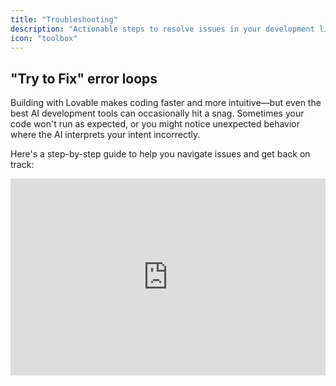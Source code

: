 ```yaml
---
title: "Troubleshooting"
description: "Actionable steps to resolve issues in your development lifecycle."
icon: "toolbox"
---
```


## "Try to Fix" error loops

Building with Lovable makes coding faster and more intuitive—but even the best AI development tools can occasionally hit a snag. Sometimes your code won't run as expected, or you might notice unexpected behavior where the AI interprets your intent incorrectly.

Here's a step-by-step guide to help you navigate issues and get back on track:

<iframe width="100%" height="315" src="https://www.youtube.com/embed/0W8bsbHh2p8?si=p4kWhkdu0PEbgGXm" title="YouTube video player" frameborder="0" allow="accelerometer; autoplay; clipboard-write; encrypted-media; gyroscope; picture-in-picture; web-share" referrerpolicy="strict-origin-when-cross-origin" allowfullscreen />

<Steps>
  <Step title="Use the Try to Fix Button First">
    Click the **Try to Fix** button when an error shows up. Lovable will scan your logs, detect the issue, and attempt a quick fix. It's your fastest first move. If that doesn't work, it's time to dig deeper.
  </Step>
  <Step title="Diagnose Unexpected Behavior">
    Your code may run without errors but not behave as intended. That's **unexpected behavior**—harder to spot and harder to fix. Try this:

    - **Review your original prompt** to confirm your instructions.
    - **Break it down**: Check individual components and logic.
    - **Add visuals**: Use screenshots to clarify what went wrong.
  </Step>
  <Step title="Write More Effective Prompts">
    Clear, structured prompts lead to better results. Use this format:

    1. **Project Overview** – What are you building?
    2. **Page Structure** – List key pages/components.
    3. **Navigation Logic** – Describe user flow.
    4. **Visual Aids** – Upload wireframes or screenshots.
    5. **Implementation Steps** – Lay out the build order.
  </Step>
  <Step title="Build in Logical Order">
    Structure matters. Follow this recommended flow:

    1. Create layout and pages.
    2. Connect Supabase or your backend.
    3. Set up authentication and user roles.
    4. Plan and organize feature logic.
    5. Prompt Lovable to implement features.
  </Step>
  <Step title="Use Chat-Only Mode for Clarity">
    When unsure, switch to **Chat-Only Mode**:

    - Ask Lovable to **analyze your project state**.
    - Request a **recap of attempted solutions**.
    - Prompt for **new directions** to solve persistent problems.
  </Step>
  <Step title="If You're Still Stuck: Advanced Tactics">
    Still no luck? Try this:

    - **Be exact** – Describe the bug and your expectations clearly.
    - **Use images** – Screenshots or videos help illustrate problems.
    - **Ask directly** – "What else can we try?"
    - **Rollback** – Restore to a working version and rebuild incrementally.
  </Step>
</Steps>

## What's Going Wrong? Common Troubleshooting Areas

Troubleshooting generally falls into these categories:

1. **UI or Layout Glitches**
2. **API or Backend Issues**
3. **Prompt Misinterpretations**
4. **AI Unresponsiveness or Misbehavior**
5. **Platform or Integration Errors**

Use the accordions below to identify specific issues and actions:

### General issues

<AccordionGroup>
  <Accordion title="Need a fast diagnosis?">
    Jump into Chat-Only Mode and type: "Something's off. Can you walk me through what's happening and what you've tried?"
  </Accordion>
  <Accordion title="UI or Layout Problems">
    - Check component hierarchy and styles.
    - Use screenshots to explain visual bugs.
    - Prompt Lovable with: "Why is this element misaligned? Fix it."
  </Accordion>
  <Accordion title="API & Backend Issues">
    - Ensure your API schema is current.
    - Validate environment variables and credentials.
    - Ask Lovable: "What methods are being used in this call?"
  </Accordion>
  <Accordion title="When completely stuck">
    - Prompt: "Take a step back. Analyze the error and suggest a different approach."
    - Break the task into smaller parts.
    - Use the revert button if errors persist.
  </Accordion>
  <Accordion title="Loading errors">
    This should not happen.

    #### **Common Loading Issues**

    - **Infinite loading:** The project gets stuck in a loading state
    - **Preview not updating:** Changes don't appear in the preview window
    - **Error screen:** Red error messages appear instead of your app
    - **Blank screen:** The preview window shows nothing

    #### **Troubleshooting Steps**

    1. Refresh the browser window and try again
    2. Check for console errors (use Dev Mode)
    3. Look for syntax errors in your code
    4. Check if your app has an infinite loop
    5. Ensure your index file exports a valid React component
    6. Make sure your app has a proper routing configuration

    **Quick fix for blank screens:**

    <Info>
      Often, a blank screen is caused by an error in your root component or routing configuration. Check for errors in your console and fix any syntax or import issues.
    </Info>
    Please report it to the support team.
  </Accordion>
  <Accordion title="Code sandbox error">
    This should not happen. Please report it to the support team.
  </Accordion>
  <Accordion title="Not found preview or spinning up sandbox">
    Try a hard refresh. If unresolved, contact support.
  </Accordion>
  <Accordion title="Dependency Issues">
    #### **Common Dependency Problems**

    - **Module not found:** Package not installed or import path incorrect
    - **Version conflicts:** Incompatible versions of related packages
    - **Peer dependency warnings:** Missing or incompatible peer dependencies
    - **Duplicate packages:** Multiple versions of the same package
    - **Build errors:** Package doesn't support your environment

    #### **Solutions for Dependency Issues**

    1. Install missing packages using the `<lov-add-dependency>` command
    2. Check for typos in import statements
    3. Verify the package name and version in package.json
    4. Install peer dependencies when prompted
    5. Check for compatibility with your React and TypeScript versions
    6. Look for alternative packages if one doesn't work well

    #### **Working with shadcn/ui**

    Lovable comes with shadcn/ui pre-installed. Remember that:

    - shadcn/ui components are imported from `@/components/ui/`
    - You can use all components in the shadcn/ui documentation
    - Don't modify the shadcn/ui component files directly
    - Create wrapper components if you need custom behavior
  </Accordion>
  <Accordion title="Page Navigation">
    #### **Common Navigation Problems**

    - **Page not found:** Routes not properly configured
    - **Navigation fails:** Links not working correctly
    - **Full page reloads:** Using `<a>` instead of React Router's `<Link>`
    - **Parameters not accessible:** Route params not being extracted
    - **Nested routes issues:** Problems with nested route definitions

    #### **How to Fix Navigation Issues**

    1. Verify that all routes are correctly defined in your router configuration
    2. Use `<Link>` from react-router-dom instead of `<a>` tags
    3. Check path spellings in your route definitions
    4. For dynamic routes, ensure parameters are correctly defined with `:paramName`
    5. Use `useParams()` to access route parameters
    6. For programmatic navigation, use `useNavigate()` hook

    #### **Navigation Best Practices**

    - Organize routes logically based on your application structure
    - Consider using lazy loading for routes to improve performance
    - Add proper error handling for invalid routes (404 pages)
    - Use `useLocation()` to read query parameters
    - Implement route guards for protected routes if needed
  </Accordion>
</AccordionGroup>

### AI Reliability

<AccordionGroup>
  <Accordion title="Avoiding AI mistakes in prompt engineering">
    - Keep prompts clear and structured.
    - Use reverse meta prompting.
    - Test in Chat-Only Mode before applying big changes.
  </Accordion>
  <Accordion title="AI not responding">
    This shouldn't happen. Please report it to the support team.
  </Accordion>
  <Accordion title="Persistent Fix error loops">
    Adjust your prompt to help the AI understand your goal or ask for step-by-step debugging help.
  </Accordion>
  <Accordion title="Refactor broke everything">
    Make small, incremental changes. If the issue persists, roll back to a stable version or debug in chat.
  </Accordion>
  <Accordion title="Error loops, hallucinations, or broken logic">
    Revert to a stable version and provide more context in your next prompt. Use visual editor or attach a knowledge file.
  </Accordion>
  <Accordion title="AI not doing changes">
    The AI might be editing the wrong files or misinterpreting. Be very specific or edit manually.
  </Accordion>
  <Accordion title="Chat mode not responding or incomplete">
    This was fixed by engineering. Please report if it happens again.
  </Accordion>
  <Accordion title="Unexpected Crashes, Errors, or Loops">
    - Don't retry the same prompt. Simplify or rephrase.
    - Ask: "What fixes have we already tried?"
    - Rebuild from a previous working state.
  </Accordion>
</AccordionGroup>

### Core functionalities

<AccordionGroup>
  <Accordion title="Preview is white">
    - Likely a runtime error. Check browser console logs.
    - Use chat to troubleshoot.
    - Try a hard refresh or revert.
  </Accordion>
  <Accordion title="Rollback fails">
    Report to the support team if you can't revert your project.
  </Accordion>
  <Accordion title="Unpublish or deactivate projects">
    This action isn't currently supported.
  </Accordion>
  <Accordion title="Kicked out of project">
    This issue has been resolved. Report it if it recurs.
  </Accordion>
  <Accordion title="Remix doesn't work (no Supabase connection)">
    Shouldn't happen. Contact support.
  </Accordion>
  <Accordion title="Loading profile error">
    Shouldn't happen. Report to the support team.
  </Accordion>
  <Accordion title="Email unsubscribe not working">
    This is a serious issue likely related to our email provider. Contact support immediately.
  </Accordion>
  <Accordion title="Unexpected logout or access loss">
    Reach out to support directly.
  </Accordion>
  <Accordion title="Challenges with larger projects">
    - Break up large changes into smaller steps.
    - Restart your browser if it slows down.
    - If it persists, report your use case to support.
  </Accordion>
  <Accordion title="Console Access">
    #### **Using the Console for Debugging**

    - **Accessing the console:** Right-click → Inspect → Console tab
    - **Viewing errors:** Red error messages in the console
    - **Adding console logs:** Use `console.log()`, `console.error()`, etc.
    - **Filtering messages:** Use the dropdown filters in the console panel

    #### **Effective Console Debugging**

    1. Log variable values at different points in your code
    2. Use `console.table()` for displaying arrays or objects
    3. Group related logs with `console.group()` and `console.groupEnd()`
    4. Use `console.trace()` to show the call stack
    5. Set breakpoints by clicking line numbers in the Sources tab
    6. Watch expressions by adding them in the Watch panel

    #### **Console Tips for React**

    - Install React Developer Tools for component inspection
    - Log component props and state to debug rendering issues
    - Use conditional breakpoints for specific scenarios
    - Check for React-specific warnings and errors
    - Monitor network requests in the Network tab

    **Debugging Tip:**

    Use `console.log({variableName})` instead of `console.log(variableName)` to see both the variable name and value in the console.
  </Accordion>
  <Accordion title="Memory Issues">
    #### **Common Memory Problems**

    - **Memory leaks:** Resources not being properly released
    - **High CPU usage:** Excessive processing or infinite loops
    - **Slow performance:** Inefficient code or large data structures
    - **Page crashes:** Out of memory errors
    - **Growing memory usage:** Memory increasing over time

    #### **Identifying Memory Issues**

    1. Use Chrome DevTools Memory tab to create heap snapshots
    2. Monitor memory usage in Performance tab
    3. Look for components that don't unmount properly
    4. Check for event listeners that aren't removed
    5. Identify large data structures that could be optimized

    #### **Fixing Memory Leaks**

    - Clean up event listeners in `useEffect` return functions
    - Cancel fetch requests when components unmount
    - Unsubscribe from subscriptions (observables, WebSockets)
    - Clear intervals and timeouts when no longer needed
    - Avoid creating functions inside render that create closures over large data
    - Use `useMemo` and `useCallback` to prevent unnecessary recreations

    **Memory optimization tip:**

    <Tip>
      For large lists, consider implementing virtualization (using libraries like react-window or react-virtualized) to render only visible items instead of the entire list at once.
    </Tip>
  </Accordion>
  <Accordion title="Browser Compatibility">
    #### **Common Browser Compatibility Issues**

    - **Different rendering:** CSS behaves differently across browsers
    - **Missing features:** Modern JavaScript features not supported in older browsers
    - **Browser-specific bugs:** Issues unique to certain browsers
    - **Mobile quirks:** Problems specific to mobile browsers
    - **Input handling differences:** Form elements behave differently

    #### **Ensuring Cross-Browser Compatibility**

    1. Use Babel to transpile modern JavaScript for older browsers
    2. Include polyfills for missing browser features
    3. Leverage CSS prefixes or use a tool like Autoprefixer
    4. Test on multiple browsers (Chrome, Firefox, Safari, Edge)
    5. Use feature detection instead of browser detection
    6. Follow web standards and avoid browser-specific hacks

    #### **Tools for Browser Compatibility**

    - [**caniuse.com**](http://caniuse.com)**:** Check feature support across browsers
    - **BrowserStack:** Test on multiple browsers and devices
    - **Autoprefixer:** Automatically add vendor prefixes to CSS
    - **@babel/preset-env:** Target specific browser versions
    - **core-js:** Polyfills for modern JavaScript features

    <Tip>
      Instead of supporting very old browsers, consider implementing a browser detection system that shows a friendly message to users on unsupported browsers, directing them to upgrade.
    </Tip>
  </Accordion>
  <Accordion title="Infinite Re-render Loops">
    #### **Common Causes of Infinite Loops**

    - **Missing dependency array:** `useEffect` without dependencies
    - **State updates in render:** Calling setState during render phase
    - **State updates in useEffect:** Without proper dependency control
    - **Mutable references:** Modifying objects or arrays directly
    - **Props changing in parent:** Child component updates causing parent re-renders

    #### **How to Fix Infinite Loops**

    1. Ensure `useEffect` has a proper dependency array
    2. Use `useCallback` for functions passed as props
    3. Add conditional checks before setting state
    4. Use functional updates for state based on previous values
    5. Check for object/array stability with `useMemo`
    6. Use `React.memo` to prevent unnecessary re-renders

    #### **Debugging Infinite Loops**

    - Add console logs to track component renders
    - Use React DevTools to profile renders
    - Check for "Maximum update depth exceeded" error messages
    - Set breakpoints in Chrome DevTools
    - Look for rapidly increasing memory usage

    **Common infinite loop pattern:**

    `useEffect(() => { setData(newData); // This will cause a re-render }, [someValue]); // If someValue changes on every render, you get an infinite loop`
  </Accordion>
  <Accordion title="Responsive Design Problems">
    #### **Common Responsive Design Challenges**

    - **Layout breaks on mobile:** Elements overlap or overflow
    - **Text scaling issues:** Font sizes too large or small on different screens
    - **Image sizing problems:** Images not properly scaling
    - **Touch targets too small:** Buttons or links difficult to tap on mobile
    - **Content overflow:** Content extending beyond viewport
    - **Media query issues:** Breakpoints not working as expected

    #### **Responsive Design Best Practices**

    1. Use mobile-first approach (design for mobile, then expand)
    2. Implement fluid layouts with flexbox and grid
    3. Use relative units (%, em, rem) instead of fixed pixels
    4. Set appropriate viewport meta tag
    5. Test designs across multiple screen sizes
    6. Use responsive images with proper sizing
    7. Ensure touch targets are at least 44x44px for mobile

    #### **Tailwind CSS for Responsive Design**

    Tailwind makes responsive design easier with its breakpoint prefixes:

    - `sm:` - small screens (640px and up)
    - `md:` - medium screens (768px and up)
    - `lg:` - large screens (1024px and up)
    - `xl:` - extra large screens (1280px and up)
    - `2xl:` - 2x extra large screens (1536px and up)

    Example of responsive layout with Tailwind:

    ```
    <div className="grid grid-cols-1 md:grid-cols-2 lg:grid-cols-3 gap-4">
      <div className="p-4 bg-white rounded shadow">Item 1</div>
      <div className="p-4 bg-white rounded shadow">Item 2</div>
      <div className="p-4 bg-white rounded shadow">Item 3</div>
    </div>
    ```

    <Tip>
      Use Chrome DevTools Device Mode (toggle device toolbar) to quickly test your design on different device sizes and orientations.
    </Tip>
  </Accordion>
</AccordionGroup>

### Domain Issues

<AccordionGroup>
  <Accordion title="Custom Domain Setup">
    To connect your custom domain to your Lovable app:

    1. Navigate to Project → Settings → Domains in Lovable
    2. Click "Add Domain" and enter your domain name
    3. Update your DNS settings as instructed
    4. Wait for DNS propagation (can take up to 48 hours)

    <Info>
      Custom domain functionality requires a paid Lovable plan.
    </Info>
  </Accordion>
  <Accordion title="DNS Configuration">
    Example DNS settings for your domain registrar:

    ```
    # For apex domain (example.com):
    Type: A
    Name: @
    Value: 76.76.21.21
    
    # For www subdomain:
    Type: CNAME
    Name: www
    Value: yourapp.lovable.app
    ```

    #### **DNS Settings Explanation:**

    - **A Record:** Points your root domain to Lovable's IP address
    - **CNAME Record:** Creates an alias from www to your Lovable app
    - **TTL (Time-to-Live):** Set to 3600 (1 hour) or lower for faster propagation

    #### **DNS Verification:**

    To verify your DNS settings are correct, you can use:

    - [**<u>DNSChecker.org</u>**](https://dnschecker.org/)
    - [**<u>MXToolbox</u>**](https://mxtoolbox.com/)
    - Command line: `dig example.com` or `nslookup example.com`
  </Accordion>
  <Accordion title="Common Domain Issues">
    If your custom domain isn't working:

    - Verify DNS settings are configured exactly as specified
    - Check if your domain has DNSSEC enabled (might cause issues)
    - Use a DNS lookup tool to verify your records have propagated
    - Clear your browser cache or try in incognito mode
    - Wait at least 24-48 hours for DNS changes to fully propagate
    - Ensure your domain is properly verified in the Lovable dashboard
    - Check if your domain registrar has extra security features blocking the transfer

    #### **Troubleshooting Steps:**

    1. Verify your domain is active and not expired
    2. Check for conflicting DNS records
    3. Temporarily disable DNSSEC if you're having issues
    4. Ensure no domain forwarding is enabled at your registrar
    5. Try accessing your site from a different network
  </Accordion>
  <Accordion title="SSL Certificate Issues">
    Lovable automatically provisions SSL certificates for custom domains. If you're experiencing SSL issues:

    - Ensure your DNS is properly configured
    - Check if your domain has CAA records that might restrict certificate issuance
    - Wait up to 24 hours for the certificate to be issued
    - Verify your browser isn't caching an old certificate
    - Check for certificate transparency logs to see if a certificate was issued
    - Contact Lovable support if issues persist

    #### **Common SSL Errors:**

    - **ERR_CERT_COMMON_NAME_INVALID:** Domain doesn't match certificate
    - **ERR_CERT_AUTHORITY_INVALID:** Certificate not trusted by browser
    - **SEC_ERROR_UNKNOWN_ISSUER:** Certificate issuer unknown
    - **SSL_ERROR_BAD_CERT_DOMAIN:** Domain doesn't match certificate

    <Info>
      \*\*SSL Security Note: \*\*Lovable uses Let's Encrypt to provision SSL certificates. These certificates are valid for 90 days and are automatically renewed.
    </Info>
  </Accordion>
  <Accordion title="Working with Subdomains">
    To set up subdomains for your Lovable app:

    #### **Option 1: Direct Subdomain Configuration**

    1. Navigate to Project → Settings → Domains
    2. Click "Add Domain" and enter your subdomain (e.g., [app.example.com](http://app.example.com))
    3. Add a CNAME record at your DNS provider:

    ```
    Type: CNAME
    Name: app
    Value: yourapp.lovable.app
    ```

    #### **Option 2: Wildcard Subdomain**

    To support multiple subdomains with one configuration:

    ```
    Type: CNAME
    Name: *
    Value: yourapp.lovable.app
    ```

    Note: Wildcard CNAME records might not be supported by all DNS providers.

    #### **Subdomain Best Practices:**

    - Use consistent naming conventions ([app.example.com](http://app.example.com), [api.example.com](http://api.example.com))
    - Consider using subdomains for different environments ([staging.example.com](http://staging.example.com))
    - Remember each subdomain needs its own SSL certificate, which Lovable handles automatically
  </Accordion>
  <Accordion title="Deployment Process">
    To deploy your Lovable app:

    1. Click the "Publish" button in the top-right corner
    2. Wait for the build process to complete
    3. Your app will be available at [yourapp.lovable.app](http://yourapp.lovable.app)
    4. Review deployment logs for any issues

    #### **Deployment Strategies:**

    - **Preview Deployments:** Test your app before publishing to production
    - **Automatic Deployments:** Configure your project to deploy automatically on Git changes
    - **Rollbacks:** Revert to previous versions if needed
  </Accordion>
  <Accordion title="Deployment Failed">
    If your deployment fails:

    1. Check the deployment logs for specific errors
    2. Fix any code issues identified in the logs
    3. Ensure all environment variables are properly set
    4. Verify all required API keys are valid
    5. Check for missing dependencies
    6. Try deploying an earlier working version
    7. Resolve any build-time errors before deploying again

    #### **Common Deployment Errors:**

    - **Module not found:** Missing dependency or import
    - **Build timeout:** Build process taking too long
    - **Memory limit exceeded:** Build requires more resources than available
    - **Environment variable issues:** Missing or incorrectly formatted variables
  </Accordion>
  <Accordion title="Removing Lovable Badge">
    To remove the Lovable badge from your deployed app:

    1. Go to Project Settings
    2. Find "Show Lovable Badge" option
    3. Toggle it off (requires paid plan)
    4. Redeploy your application

    <Info>
      The badge removal option is available on all paid plans. If you don't see this option, make sure your billing is up to date.
    </Info>
  </Accordion>
  <Accordion title="Deploying to Netlify & Vercel">
    #### **Common Deployment Problems**

    - **Build failures:** Check your build command and Node.js version
    - **404 errors:** Configure redirects for Single Page Applications
    - **Environment variables:** Set them in the hosting platform's dashboard
    - **API routes not working:** Verify serverless function configuration
    - **CORS issues:** Configure proper headers for API requests

    #### **Netlify Configuration**

    1. Create a `netlify.toml` file in your project root
    2. Configure build settings: `npm run build` or `yarn build`
    3. Set the publish directory to `dist` for Vite projects
    4. Add redirects for SPA routing
    5. Configure environment variables in the Netlify dashboard

    #### **Vercel Configuration**

    1. Create a `vercel.json` file if needed (often automatic)
    2. Use the Vercel dashboard to configure build settings
    3. Set environment variables in the Vercel dashboard
    4. Optionally configure serverless functions
    5. Domain settings can be managed in the project settings

    #### **Troubleshooting Deployment**

    - Check deployment logs for specific error messages
    - Verify that your project builds locally before deploying
    - Test with `NODE_ENV=production` locally
    - Check for case sensitivity issues in imports (critical for Linux servers)
    - Ensure all dependencies are properly specified in package.json
    - Consider using the hosting provider's CLI for better debugging

    #### **SPA Routing Configuration**

    For Netlify (`netlify.toml`):

    ```
    [[redirects]]
      from = "/*"
      to = "/index.html"
      status = 200
    ```

    For Vercel (`vercel.json`):

    ```
    {
      "rewrites": [
        { "source": "/(.*)", "destination": "/index.html" }
      ]
    }
    ```
  </Accordion>
  <Accordion title="Published version not showing latest version">
    Current workaround is user having to add both the domain as well as [www](http://www). domain counterpart to get the updates to sync.
  </Accordion>
</AccordionGroup>

### Supabase issues

<AccordionGroup>
  <Accordion title="Error with Edge Functions">
    - **l Scope:** Use the principle of least privilege for all credentials

    When using Lovable with Supabase, always store sensitive API keys as Supabase Edge Function secrets rather than environment variables or in source code.
  </Accordion>
  <Accordion title="Setting Environment Variables">
    Double-check syntax and variable names. See the [Supabase docs](https://supabase.com/docs).
  </Accordion>
  <Accordion title="Supabase connection is lost">
    Disconnect and reconnect. Might be caused by an integration update.
  </Accordion>
  <Accordion title="Remix does not work with Supabase">
    Remixing is blocked for Supabase-connected projects for security reasons.
  </Accordion>
  <Accordion title="Project not found">
    Please report to support.
  </Accordion>
  <Accordion title="HTTP Fetch failures">
    Usually means a backend server isn't responding. Use chat mode to debug.
  </Accordion>
  <Accordion title="Stream interrupted">
    Likely due to invalid credentials. Engineering is working on a fix.
  </Accordion>
  <Accordion title="Role-Based Security (RLS) in Supabase">
    ### **RLS Basics**

    Row Level Security (RLS) allows you to control which rows users can access in your Supabase tables. Without proper RLS policies:

    - Your data may be unprotected and accessible to anyone
    - Or users might be unable to access data they should see

    If RLS is enabled:

    - Define clear access policies.
    - Test via Supabase SQL editor.
    - Ensure users are authenticated.

    ### **Enabling RLS on Tables**

    How to enable RLS on your Supabase tables:

    1. Go to the Supabase dashboard and select your project
    2. Navigate to **Table Editor** in the left sidebar
    3. Select the table you want to secure
    4. Click on **Authentication** tab
    5. Toggle **Enable RLS** to ON
    6. Create policies to define access rules (without policies, no access is granted)

    It's recommended to enable RLS on all tables from the beginning of your project development.

    ### **Common RLS Issues**

    ### 

    If you're experiencing data access problems:

    - **No Data Returned:** RLS might be too restrictive
    - **Security Concerns:** RLS might be too permissive
    - **Errors When Inserting:** Check your INSERT policies
    - **Auth Issues:** Ensure the user is properly authenticated
    - **Unexpected Access:** Anonymous users might have unintended access

    ### **Troubleshooting auth.uid() Issues**

    If your RLS policies using auth.uid() aren't working as expected:

    - **User Not Authenticated:** Verify that the user is properly signed in
    - **JWT Token Issues:** Check if the JWT token is being correctly passed to Supabase
    - **Column Type Mismatch:** Ensure your user_id column type matches the auth.uid() type (typically UUID)
    - **Case Sensitivity:** UUID comparisons should be case-sensitive
    - **Incorrect Column Name:** Double-check that the column name in your policy matches the database

    A common issue is comparing auth.uid() to a user_id stored as text when auth.uid() returns a UUID. Ensure type consistency.

    ### **Example RLS Policies**

    Here are common RLS policy patterns:

    ```
    -- Allow users to read only their own data
    CREATE POLICY "Users can view their own data" ON "profiles"
      FOR SELECT
      USING (auth.uid() = user_id);
    
    -- Allow authenticated users to insert their own data
    CREATE POLICY "Users can insert their own data" ON "profiles"
      FOR INSERT
      WITH CHECK (auth.uid() = user_id);
    
    -- Allow public access to certain data
    CREATE POLICY "Public access to published posts" ON "posts"
      FOR SELECT
      USING (is_published = true);
    ```

    ### **Testing RLS Policies**

    How to verify your RLS policies are working correctly:

    1. Use the Supabase dashboard to test policies with different roles
    2. Create test users and verify access patterns
    3. Log SQL errors from your Lovable app for debugging
    4. Test both authenticated and anonymous access

    #### **Best Practice**

    Always enable RLS on all tables and explicitly create policies for access patterns. Start with restrictive policies and gradually open them up as needed.

    ### **Advanced RLS Techniques**

    Advanced RLS patterns for Lovable projects

    ### **Role-Based Access**

    Implementing role-based permissions with RLS:

    ```
    -- Create a view to get user roles
    CREATE OR REPLACE FUNCTION get_user_role()
    RETURNS TEXT AS $$
      SELECT role FROM user_roles WHERE user_id = auth.uid()
    $$ LANGUAGE SQL;
    
    -- Policy that checks user role
    CREATE POLICY "Admins can do anything" ON "documents"
      USING (get_user_role() = 'admin');
    ```

    ### **Team/Organization Access**

    Allowing users to access team resources:

    ```
    -- Allow access to team members
    CREATE POLICY "Team members can view" ON "team_documents"
      FOR SELECT
      USING (
        auth.uid() IN (
          SELECT user_id FROM team_members 
          WHERE team_id = team_documents.team_id
        )
      );
    ```

    ### **RLS Performance Considerations**

    Be aware of these performance aspects when using RLS:

    - Complex policies can slow down queries
    - Joins in policies can be particularly expensive
    - Consider indexing columns used in RLS conditions
    - For large tables, consider materialized views or other optimizations

    ### **Working with Complex Policy Requirements**

    Solutions for advanced access control scenarios:

    - **Multiple Conditions:** Combine conditions with AND/OR operators
    - **Hierarchical Access:** Use recursive queries or path enumeration patterns
    - **Temporary Access:** Implement time-based conditions (e.g., expiry dates)
    - **Delegated Permissions:** Create sharing mechanisms with junction tables
    - **Row-Level Ownership Transfer:** Consider triggers to maintain ownership history

    For very complex access patterns, consider using database functions to encapsulate the logic and make your policies more readable.

    ### **Multi-Tenant RLS Strategies**

    Implementing secure multi-tenant data access:

    - **Tenant Isolation:** Include tenant_id in all tables requiring isolation
    - **Shared Tables:** Define which tables should be shared vs. tenant-specific
    - **Cross-Tenant Access:** Implement explicit sharing mechanisms when needed
    - **Tenant Hierarchy:** Consider parent-child relationships between organizations
    - **User-Tenant Association:** Track which tenants each user belongs to

    ```
    -- Basic multi-tenant RLS policy
    CREATE POLICY "Tenant isolation" ON "tenant_data"
      USING (
        tenant_id IN (
          SELECT tenant_id FROM tenant_members
          WHERE user_id = auth.uid()
        )
      );
    ```

    Consider using database schemas for complete tenant isolation if your application requires strict separation.

    ### **Debugging RLS Issues**

    Tips for troubleshooting complex RLS problems:

    1. Temporarily disable RLS to verify it's the source of the issue
    2. Add logging to track SQL queries and auth states
    3. Test simpler policies first, then add complexity
    4. Verify that auth.uid() is returning the expected values
    5. Use the Supabase dashboard's policy tester to validate policies

    #### **Common Pitfall**

    A frequent issue is enabling RLS on a table but forgetting to create any policies. This results in no access to the table's data, as the default behavior is to deny all access when RLS is enabled.

    ### **JWT Claims and Authentication**

    Using JWT claims for enhanced security

    ### **Understanding JWT Claims**

    JWTs (JSON Web Tokens) contain claims that can be used in RLS policies:

    - Standard claims like subject (sub), issuer (iss), expiration (exp)
    - Custom claims for roles, permissions, or user attributes
    - Claims are verified by Supabase before being used in RLS

    ### **Accessing JWT Data in RLS**

    Examples of accessing JWT claim data in RLS policies:

    ```
    -- Access the user's ID (UUID)
    auth.uid()
    
    -- Check if the user has a specific role
    auth.jwt() ->> 'role' = 'admin'
    
    -- Access custom claims
    auth.jwt() ->> 'custom_claim' = 'value'
    
    -- Check if user is authenticated at all
    auth.role() = 'authenticated'
    ```

    ### **Working with Custom Claims**

    Setting and using custom claims in Supabase:

    1. Create or update claims during authentication or user actions
    2. Use claims to store frequently needed user data
    3. Keep claims small to avoid large JWT tokens
    4. Update claims when relevant user data changes

    ```
    // Example: Setting custom claims during sign-in
    const { data, error } = await supabase.auth.signInWithPassword({
      email,
      password,
      options: {
        data: {
          role: 'admin',
          org_id: '123',
          permissions: ['read', 'write']
        }
      }
    });
    
    // Accessing those claims in RLS
    CREATE POLICY "Admin access" ON "documents"
      USING (auth.jwt() ->> 'role' = 'admin');
    ```

    Custom claims are useful for frequently accessed user attributes but should not replace proper database lookups for complex permissions.

    <AccordionGroup>
      <Accordion title="Common RLS Issues">
        If you're experiencing data access problems:

        - **No Data Returned:** RLS might be too restrictive
        - **Security Concerns:** RLS might be too permissive
        - **Errors When Inserting:** Check your INSERT policies
        - **Auth Issues:** Ensure the user is properly authenticated
        - **Unexpected Access:** Anonymous users might have unintended access
      </Accordion>
    </AccordionGroup>
  </Accordion>
  <Accordion title="Connecting Supabase">
    To connect your Lovable project to Supabase:

    1. Click the Supabase menu in the top right of the editor
    2. Select "Connect to Supabase"
    3. Follow the prompts to connect to your Supabase project
    4. Once connected, Lovable can see your tables, RLS policies, and functions
  </Accordion>
  <Accordion title="Troubleshooting Connection Issues">
    If you're having trouble connecting to Supabase:

    - **Project Not Found:** Verify you're selecting the correct Supabase project
    - **Authentication Errors:** Ensure you're logged into the correct Supabase account
    - **Permission Errors:** Check that you have admin/owner access to the Supabase project
    - **API Keys:** Verify your API keys are valid and have not expired
    - **Connection Timeouts:** Try again later or check your network connection

    Note: You need to be an owner or administrator of the Supabase project to connect it to Lovable.
  </Accordion>
  <Accordion title="Common Authentication Issues">
    Solutions for frequent authentication problems:

    - **Redirect URL Issues:** Ensure all possible domains (including [localhost](http://localhost) for development) are added to your Supabase project's allowed redirect URLs
    - **Session Not Persisting:** Check that you're properly handling the Supabase session storage
    - **OAuth Provider Errors:** Verify provider credentials and callback URLs in Supabase dashboard
    - **Email Confirmation Not Working:** Check spam folders and verify email templates
    - **JWT Expiration:** Implement proper token refresh handling

    When deploying your app with a custom domain, remember to add that domain to your Supabase redirect URLs, or authentication flows will fail.
  </Accordion>
  <Accordion title="Multi-Tenant User Management">
    Implementing multi-tenant architecture with Supabase:

    - **Organization/Team Model:** Create tables for organizations and team memberships
    - **User Assignment:** Associate users with organizations through junction tables
    - **Role-Based Access:** Define roles within organizations (admin, member, viewer)
    - **Data Isolation:** Use RLS policies to ensure data separation between tenants
    - **Shared Resources:** Define which data should be shared across tenants

    For multi-tenant applications, consider using Supabase's built-in organization features or implement custom organization tables with proper RLS policies.
  </Accordion>
  <Accordion title="File Uploads & Storage">
    Managing file uploads with Supabase Storage:

    #### **Setting Up Supabase Storage:**

    1. Go to Supabase Dashboard → Storage
    2. Create a new bucket (e.g., "avatars", "documents")
    3. Configure access permissions (public or private)
    4. Set up Row Level Security if needed

    #### **Implementing File Uploads:**

    ```
    import { useState } from 'react';
    import { supabase } from './supabaseClient';
    
    function FileUploader() {
      const [uploading, setUploading] = useState(false);
      const [filePath, setFilePath] = useState('');
      const [error, setError] = useState('');
    
      async function uploadFile(event) {
        try {
          setUploading(true);
          setError('');
          
          const file = event.target.files[0];
          if (!file) return;
          
          // Create a unique file name
          const fileExt = file.name.split('.').pop();
          const fileName = `${Date.now()}.${fileExt}`;
          const filePath = `uploads/${fileName}`;
          
          // Upload the file
          const { data, error } = await supabase.storage
            .from('documents')
            .upload(filePath, file, {
              cacheControl: '3600',
              upsert: false
            });
          
          if (error) throw error;
          
          // Get a public URL for the file
          const { data: urlData } = supabase.storage
            .from('documents')
            .getPublicUrl(filePath);
          
          setFilePath(urlData.publicUrl);
        } catch (error) {
          setError(error.message);
        } finally {
          setUploading(false);
        }
      }
    
      return (
        <div className="space-y-4">
          {error && <div className="text-red-500">{error}</div>}
          
          <label className="block">
            <span className="sr-only">Choose file</span>
            <input
              type="file"
              className="block w-full text-sm text-gray-500 
                file:mr-4 file:py-2 file:px-4
                file:rounded-full file:border-0
                file:text-sm file:font-semibold
                file:bg-primary file:text-white
                hover:file:bg-primary/80"
              onChange={uploadFile}
              disabled={uploading}
            />
          </label>
          
          {uploading && <div>Uploading...</div>}
          
          {filePath && (
            <div>
              <p>File uploaded successfully!</p>
              <a 
                href={filePath} 
                target="_blank" 
                rel="noreferrer"
                className="text-blue-500 hover:underline"
              >
                View uploaded file
              </a>
            </div>
          )}
        </div>
      );
    }
    ```

    #### **Image Uploads with Preview:**

    ```
    function ImageUploader() {
      const [uploading, setUploading] = useState(false);
      const [imageUrl, setImageUrl] = useState('');
      const [preview, setPreview] = useState('');
      
      // Create a preview when a file is selected
      function handleFileChange(event) {
        const file = event.target.files[0];
        if (!file) return;
        
        // Create a preview URL
        const objectUrl = URL.createObjectURL(file);
        setPreview(objectUrl);
        
        // Start upload
        uploadImage(file);
      }
      
      async function uploadImage(file) {
        try {
          setUploading(true);
          
          // Create a unique file name
          const fileExt = file.name.split('.').pop();
          const fileName = `${Date.now()}.${fileExt}`;
          const filePath = `avatars/${fileName}`;
          
          // Upload the file
          const { data, error } = await supabase.storage
            .from('avatars')
            .upload(filePath, file, {
              cacheControl: '3600',
              upsert: false
            });
          
          if (error) throw error;
          
          // Get a public URL for the file
          const { data: urlData } = supabase.storage
            .from('avatars')
            .getPublicUrl(filePath);
          
          setImageUrl(urlData.publicUrl);
        } catch (error) {
          console.error('Error uploading image:', error);
        } finally {
          setUploading(false);
        }
      }
      
      return (
        <div className="space-y-4">
          <label className="block">
            <span>Upload profile image</span>
            <input
              type="file"
              accept="image/*"
              onChange={handleFileChange}
              disabled={uploading}
              className="mt-1 block"
            />
          </label>
          
          {uploading && <div>Uploading...</div>}
          
          {preview && (
            <div className="mt-2">
              <h4 className="font-medium text-base">Preview:</h4>
              <img 
                src={preview} 
                alt="Preview" 
                className="mt-2 h-32 w-32 object-cover rounded-full"
              />
            </div>
          )}
          
          {imageUrl && (
            <div className="mt-2">
              <h4 className="font-medium text-base">Uploaded Image:</h4>
              <img 
                src={imageUrl} 
                alt="Uploaded" 
                className="mt-2 h-32 w-32 object-cover rounded-full"
              />
            </div>
          )}
        </div>
      );
    }
    ```
  </Accordion>
</AccordionGroup>

### Stripe issues

<AccordionGroup>
  <Accordion title="Stripe error">
    Try a different card or payment method. Contact support if unresolved.
  </Accordion>
  <Accordion title="Two active subscriptions">
    Don't worry—support can easily fix this.
  </Accordion>
  <Accordion title="Cancel your subscription">
    Go to your settings and cancel via Stripe account.
  </Accordion>
</AccordionGroup>

### GitHub issues

<AccordionGroup>
  <Accordion title="Can't push to GitHub">
    You may have deleted your repo. [Restore it here](https://docs.github.com/en/repositories/creating-and-managing-repositories/restoring-a-deleted-repository).
  </Accordion>
  <Accordion title="Branches are broken">
    Branch switching is experimental. Use at your own risk.

    Once connected to GitHub, you can work with different branches:

    #### **Branch Switching Steps**

    ```
    # To switch from main to dev:
    1. In Dev Mode, open the Git panel
    2. Select the branch dropdown
    3. Choose "dev" or click "Create new branch" if it doesn't exist
    4. Your workspace will update to reflect the selected branch
    ```

    <Note>
      Switching branches will change all files in your workspace to match that branch.
    </Note>
    #### **Branch Management:**

    - **Create a new branch:** Click "Create new branch" in the Git panel
    - **Delete a branch:** Use the GitHub interface (not available directly in Lovable)
    - **Default branch:** Set in GitHub repository settings

    If you can't switch branches:

    - Commit or stash any uncommitted changes
    - Check if you have untracked files that would be overwritten
    - Try refreshing the Lovable editor
  </Accordion>
  <Accordion title="Repository sync issues">
    - Check your [GitHub permissions](https://docs.lovable.dev/integrations/git-integration).
    - Use rollback to undo unwanted changes.
  </Accordion>
  <Accordion title="Deleted repository, now nothing works">
    [Restore your GitHub repo](https://docs.github.com/en/repositories/creating-and-managing-repositories/restoring-a-deleted-repository).
  </Accordion>
  <Accordion title="Connecting GitHub">
    To connect your Lovable project to GitHub:

    1. Click the GitHub button in the top right of the editor
    2. Authorize Lovable to access your GitHub account
    3. Choose whether to create a new repository or use an existing one
    4. Follow the prompts to complete the connection

    #### **Repository Access Levels:**

    When connecting Lovable to GitHub, you can choose different access levels:

    - **All repositories:** Access to all your GitHub repositories
    - **Only select repositories:** Choose specific repositories to connect

    <Info>
      Lovable uses GitHub's OAuth flow for secure authentication. You can revoke access anytime from your GitHub account settings.
    </Info>
  </Accordion>
  <Accordion title="Committing Changes">
    Learn how to commit your changes and follow best practices for Git workflow.

    #### **Committing to GitHub**

    1. In Dev Mode, open the Git panel
    2. Review the changes in the "Changes" tab
    3. Enter a commit message describing your changes
    4. Click "Commit" to save your changes
    5. Click "Push" to send your commits to GitHub

    Commit best practices:

    - Use clear, descriptive commit messages
    - Follow a consistent format (e.g., "feature: add login page")
    - Reference issue numbers when applicable (e.g., "fix #123: correct button alignment")
    - Make small, focused commits rather than large, multi-feature changes

    ```
    # Good commit messages:
    "feat: add user authentication system"
    "fix: resolve login error on mobile devices"
    "docs: update README with API instructions"
    "refactor: simplify payment processing logic"
    "chore: update dependencies to latest versions"
    ```
  </Accordion>
  <Accordion title="Merge Conflicts">
    When Git can't automatically merge changes:

    1. Identify the conflicting files (marked in the Git panel)
    2. Open each file and look for conflict markers (`<<<<<<<`, `=======`, and `>>>>>>>`)
    3. Edit the files to resolve conflicts (keep the code you want)
    4. Remove the conflict markers
    5. Commit the resolved files
  </Accordion>
  <Accordion title="Authentication Issues">
    If you're having trouble with GitHub authentication:

    - Reconnect your GitHub account in Lovable
    - Check if your GitHub access token has expired
    - Verify you have the necessary permissions for the repository
    - Ensure two-factor authentication isn't blocking access
  </Accordion>
  <Accordion title="Git credential issues with osxkeychain">
    If you're experiencing issues with Git credentials when pushing to GitHub, particularly on macOS with messages related to `git-credential-osxkeychain`, try these solutions:

    #### **Common Git Credential Helper Issues**

    1. **Reset the credential helper cache**:
       ```bash
       git credential-osxkeychain erase
       host=github.com
       protocol=https
       [press Enter twice]
       ```

    2. **Verify your credential helper configuration**:
       ```bash
       git config --list | grep credential
       ```
       You should see `credential.helper=osxkeychain` in the output.

    3. **Update your credential helper if needed**:
       ```bash
       git config --global credential.helper osxkeychain
       ```

    4. **Check for Xcode command-line tools issues**:
       If you see errors related to `/Applications/Xcode.app/Contents/Developer/usr/libexec/git-core/git`, ensure your Xcode command-line tools are properly installed:
       ```bash
       xcode-select --install
       ```

    5. **Use a personal access token instead of password**:
       GitHub no longer accepts account passwords for Git operations. Generate a [personal access token](https://github.com/settings/tokens) and use it as your password when prompted.

    <Info>
      After fixing credential issues, you may need to authenticate again on your next Git operation. When prompted, use your GitHub username and personal access token (not password).
    </Info>
  </Accordion>
  <Accordion title="Failed Pushes">
    If your push is rejected:

    1. Pull the latest changes from the remote repository
    2. Resolve any conflicts
    3. Try pushing again
    4. If still failing, check if the branch is protected
  </Accordion>
</AccordionGroup>

### In-project issues

<AccordionGroup>
  <Accordion title="Setup wizard-style flows">
    Complex multi-step flows can break. Try:

    - Breaking steps down
    - Validating inputs
    - Reviewing logic
    - Simulating different user paths

    Still stuck? Contact support.
  </Accordion>
  <Accordion title="Branches are broken">
    This is an experimental feature. Expect occasional instability.
  </Accordion>
  <Accordion title="Deleted your repository">
    [Restore your GitHub repository](https://docs.github.com/en/repositories/creating-and-managing-repositories/restoring-a-deleted-repository).
  </Accordion>
</AccordionGroup>

### Need more help?

Still stuck? Try this:

1. Use [Chat-Only Mode](https://lovable.dev/chat) for step-by-step help.
2. Submit a bug through our [Feedback Portal](https://feedback.lovable.dev/).
3. If you're a paid customer, contact [Support](https://lovable.dev/support).

## Comprehensive Debugging Manual

[This document](https://docs.google.com/document/d/1dfIy5rtkPN9Zi4smX1VAbfbhAiEyBvVw8p7B8kJiEVs/edit?tab=t.0) or [this website](https://kb-lovable.netlify.app/?tab=errors#errors) were written by a Lovable power user in our Discord community.

### How to use it

1. **Download** it as `Comprehensive_Debugging_Manual.md`.
2. **Upload** it to your GitHub project.
3. Prompt Lovable: "Read this document. Let me know if it helps. Then create a prompt I should use to troubleshoot this issue."
4. After Lovable responds, say: "Before you proceed, explain in detail why you think this will work. Wait for my approval."

This ensures deeper understanding before implementing any fix.